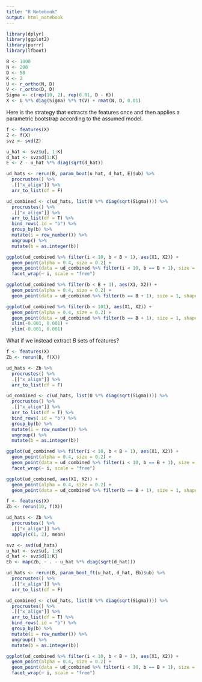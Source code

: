 ```yaml
---
title: "R Notebook"
output: html_notebook
---
```


```r
library(dplyr)
library(ggplot2)
library(purrr)
library(lfboot)
```

```r
B <- 1000
N <- 200
D <- 50
K <- 2
U <- r_ortho(N, D)
V <- r_ortho(D, D)
Sigma <- c(rep(10, 2), rep(0.01, D - K))
X <- U %*% diag(Sigma) %*% t(V) + rmat(N, D, 0.01)
```

Here is the strategy that extracts the features once and then applies a
parametric bootstrap according to the assumed model.

```r
f <- features(X)
Z <- f(X)
svz <- svd(Z)
```

```r
u_hat <- svz$u[, 1:K]
d_hat <- svz$d[1:K]
E <- Z - u_hat %*% diag(sqrt(d_hat))

ud_hats <- rerun(B, param_boot(u_hat, d_hat, E)$ub) %>%
  procrustes() %>%
  .[["x_align"]] %>%
  arr_to_list(df = F)

ud_combined <- c(ud_hats, list(U %*% diag(sqrt(Sigma)))) %>%
  procrustes() %>%
  .[["x_align"]] %>%
  arr_to_list(df = T) %>%
  bind_rows(.id = "b") %>%
  group_by(b) %>%
  mutate(i = row_number()) %>%
  ungroup() %>%
  mutate(b = as.integer(b))
```

```r
ggplot(ud_combined %>% filter(i < 10, b < B + 1), aes(X1, X2)) +
  geom_point(alpha = 0.4, size = 0.2) +
  geom_point(data = ud_combined %>% filter(i < 10, b == B + 1), size = 1, shape = 15, col = "red") +
  facet_wrap(~ i, scale = "free")

ggplot(ud_combined %>% filter(b < B + 1), aes(X1, X2)) +
  geom_point(alpha = 0.4, size = 0.2) +
  geom_point(data = ud_combined %>% filter(b == B + 1), size = 1, shape = 15, col = "red")

ggplot(ud_combined %>% filter(b < 101), aes(X1, X2)) +
  geom_point(alpha = 0.4, size = 0.2) +
  geom_point(data = ud_combined %>% filter(b == B + 1), size = 1, shape = 15, col = "red") +
  xlim(-0.001, 0.001) +
  ylim(-0.001, 0.001)
```

What if we instead extract $B$ sets of features?

```r
f <- features(X)
Zb <- rerun(B, f(X))

ud_hats <- Zb %>%
  procrustes() %>%
  .[["x_align"]] %>%
  arr_to_list(df = F)

ud_combined <- c(ud_hats, list(U %*% diag(sqrt(Sigma)))) %>%
  procrustes() %>%
  .[["x_align"]] %>%
  arr_to_list(df = T) %>%
  bind_rows(.id = "b") %>%
  group_by(b) %>%
  mutate(i = row_number()) %>%
  ungroup() %>%
  mutate(b = as.integer(b))
```


```r
ggplot(ud_combined %>% filter(i < 10, b < B + 1), aes(X1, X2)) +
  geom_point(alpha = 0.4, size = 0.2) +
  geom_point(data = ud_combined %>% filter(i < 10, b == B + 1), size = 1, shape = 15, col = "red") +
  facet_wrap(~ i, scale = "free")

ggplot(ud_combined, aes(X1, X2)) +
  geom_point(alpha = 0.4, size = 0.2) +
  geom_point(data = ud_combined %>% filter(b == B + 1), size = 1, shape = 15, col = "red")
```

```r
f <- features(X)
Zb <- rerun(10, f(X))

ud_hats <- Zb %>%
  procrustes() %>%
  .[["x_align"]] %>%
  apply(c(1, 2), mean)

svz <- svd(ud_hats)
u_hat <- svz$u[, 1:K]
d_hat <- svz$d[1:K]
Eb <- map(Zb, ~ . - u_hat %*% diag(sqrt(d_hat)))

ud_hats <- rerun(B, param_boot_ft(u_hat, d_hat, Eb)$ub) %>%
  procrustes() %>%
  .[["x_align"]] %>%
  arr_to_list(df = F)

ud_combined <- c(ud_hats, list(U %*% diag(sqrt(Sigma)))) %>%
  procrustes() %>%
  .[["x_align"]] %>%
  arr_to_list(df = T) %>%
  bind_rows(.id = "b") %>%
  group_by(b) %>%
  mutate(i = row_number()) %>%
  ungroup() %>%
  mutate(b = as.integer(b))
```


```r
ggplot(ud_combined %>% filter(i < 10, b < B + 1), aes(X1, X2)) +
  geom_point(alpha = 0.4, size = 0.2) +
  geom_point(data = ud_combined %>% filter(i < 10, b == B + 1), size = 1, shape = 15, col = "red") +
  facet_wrap(~ i, scale = "free")
```

